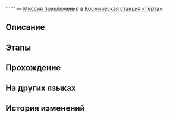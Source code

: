 {{Дополнить|Диалоги.}}
{{Миссия Инфобокс
|id              = 4040051
|Название        = 
|Изображение     = Миссия Освоения .png
|Тип             = Миссия приключения
|События         = 
|Глава           = 
|Условия         = Завершена {{cx}}<!--Hidden Mission ID 4040008-->
|Персонажи       = Первопроходец
|СтартЛокация    = Зона поддержки
|Мир             = Космическая станция «Герта»
|Локации         = Зона поддержки
|Предыдущая      = 
|Следующая       = 
|Награды         = 
}}
'''''' — [[Миссия приключения]] в [[Космическая станция «Герта»]].

==Описание==
{{Описание|<!--официальное описание из Перекрёстка судеб-->}}

==Этапы==


==Прохождение==
{{Дополнить}}


{{Диалог Конец}}

==На других языках==
{{На других языках
|en   = 
|zhs  = 
|zht  = 
|ja   = 
|ko   = 
|es   = 
|fr   = 
|ru   = 
|th   = 
|vi   = 
|de   = 
|id   = 
|pt   = 
}}

==История изменений==
{{История изменений|2.7}}
